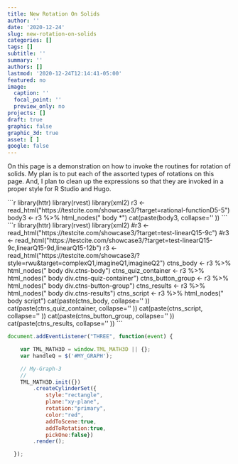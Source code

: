 ```yaml
---
title: New Rotation On Solids
author: ''
date: '2020-12-24'
slug: new-rotation-on-solids
categories: []
tags: []
subtitle: ''
summary: ''
authors: []
lastmod: '2020-12-24T12:14:41-05:00'
featured: no
image:
  caption: ''
  focal_point: ''
  preview_only: no
projects: []
draft: true
graphic: false
graphic_3d: true
asset: [ ]
google: false
---
```


On this page is a demonstration on how to invoke the routines for rotation of solids. My plan is to put each of the assorted types of rotations on this page. And, I plan to clean up the expressions so that they are invoked in a proper style for R Studio and Hugo.


<div id='ctns-3d-graph'></div>
<div id='MY_GRAPH'></div>
<div id='WebGL-output-X'></div>
<div id='Stats-output-X'></div>  

````{=html}
```r
library(httr)
library(rvest)
library(xml2)

r3 <- read_html("https://testcite.com/showcase3/?target=rational-functionD5-5")

body3        <- r3 %>% html_nodes(" body *")

cat(paste(body3, collapse='' ))
```
````


````{=html}
```r
library(httr)
library(rvest)
library(xml2)

#r3 <- read_html("https://testcite.com/showcase3/?target=test-linearQ15-9c")
#r3 <- read_html("https://testcite.com/showcase3/?target=test-linearQ15-9c,linearQ15-9d,linearQ15-12b")
r3 <- read_html("https://testcite.com/showcase3/?style=rwu&target=complexQ1,imagineQ1,imagineQ2")

ctns_body           <- r3 %>% html_nodes(" body div.ctns-body")
ctns_quiz_container <- r3 %>% html_nodes(" body div.ctns-quiz-container")
ctns_button_group   <- r3 %>% html_nodes(" body div.ctns-button-group")
ctns_results        <- r3 %>% html_nodes(" body div.ctns-results")
ctns_script         <- r3 %>% html_nodes(" body script")

cat(paste(ctns_body,           collapse='' ))
cat(paste(ctns_quiz_container, collapse='' ))
cat(paste(ctns_script,         collapse='' ))
cat(paste(ctns_button_group,   collapse='' ))
cat(paste(ctns_results,        collapse='' ))
```
````

```js
document.addEventListener("THREE", function(event) {

    var TML_MATH3D = window.TML_MATH3D || {};
    var handleQ = $('#MY_GRAPH');

    // My-Graph-3
    //
    TML_MATH3D.init({})
        .createCylinderSet({
            style:"rectangle",
            plane:"xy-plane",
            rotation:"primary",
            color:"red",
            addToScene:true,
            addToRotation:true,
            pickOne:false})
        .render();

  });
```
